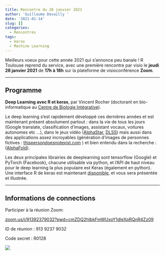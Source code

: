 ```yaml
---
title: Rencontre du 28 janvier 2021
author: 'Guillaume Devailly '
date: '2021-01-14'
slug: []
categories:
  - Rencontres
tags:
  - keras
  - Machine Learning
---
```


Meilleurs voeux pour cette année 2021 qui s'annonce peu banale !
R Toulouse reprend du service, avec une première rencontre par visio le **jeudi 28 janvier 2021** de **17h à 18h** sur la plateforme de visioconférence **Zoom**.

---

## Programme

**Deep Learning avec R et keras**, par Vincent Rocher (doctorant en bio-informatique au [Centre de Biologie Intégrative](https://cbi-toulouse.fr/fr/)).

Le deep learning s'est rapidement développé ces dernières années et est maintenant présent absolument partout : 
dans la vie de tous les jours (Google translate, classification d'images, assistant vocaux, voitures autonomes etc ...), 
dans le jeux vidéo ([AlphaStar](https://deepmind.com/blog/article/AlphaStar-Grandmaster-level-in-StarCraft-II-using-multi-agent-reinforcement-learning), [DLSS](https://www.nvidia.com/fr-fr/geforce/technologies/dlss/)) mais aussi dans des applications assez incroyables (génération d'images de personnes fictives : [thispersondoesnotexist.com](https://thispersondoesnotexist.com/) ) et bien entendu dans la recherche : ([AlphaFold](https://deepmind.com/blog/article/AlphaFold-Using-AI-for-scientific-discovery)).

Les deux principales librairies de deeplearning sont tensorflow (Google) et PyTorch (Facebook), chacune utilisable via python, et l'API de haut niveau pour le deep learning la plus populaire est Keras (également en python). Une interface R de keras est maintenant [disponible](https://cloud.r-project.org/package=keras), et vous sera présentée et illustrée.

---

## Informations de connections

Participer à la réunion Zoom: 

[zoom.us/j/91392379032?pwd=cmZDQ2hIbkFmWUxoY1dleXpRQnR4Zz09](https://zoom.us/j/91392379032?pwd=cmZDQ2hIbkFmWUxoY1dleXpRQnR4Zz09)

ID de réunion : 913 9237 9032 

Code secret : R0128

![](/img/logo.svg)